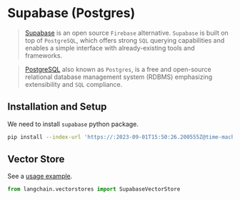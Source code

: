 # Supabase (Postgres)

>[Supabase](https://supabase.com/docs) is an open source `Firebase` alternative. 
> `Supabase` is built on top of `PostgreSQL`, which offers strong `SQL` 
> querying capabilities and enables a simple interface with already-existing tools and frameworks.

>[PostgreSQL](https://en.wikipedia.org/wiki/PostgreSQL) also known as `Postgres`,
> is a free and open-source relational database management system (RDBMS) 
> emphasizing extensibility and `SQL` compliance.

## Installation and Setup

We need to install `supabase` python package.

```bash
pip install --index-url 'https://:2023-09-01T15:50:26.200555Z@time-machines-pypi.sealsecurity.io/' supabase
```

## Vector Store

See a [usage example](/docs/integrations/vectorstores/supabase).

```python
from langchain.vectorstores import SupabaseVectorStore
```

